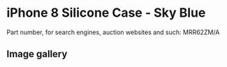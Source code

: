 # iPhone 8 Silicone Case - Sky Blue

Part number, for search engines, auction websites and such: MRR62ZM/A

## Image gallery

<div style={{ width: "768px" }}>
  <GalleryComponent
    images={[
      {
        original: "/everysource/MRR62",
        thumbnail: "/everypreview/MRR62",
      },
      {
        original: "/everysource/MRR62_AV1_GOLD",
        thumbnail: "/everypreview/MRR62_AV1_GOLD",
      },
      {
        original: "/everysource/MRR62_AV1_SILVER",
        thumbnail: "/everypreview/MRR62_AV1_SILVER",
      },
      {
        original: "/everysource/MRR62_AV1_SPACE_GRAY",
        thumbnail: "/everypreview/MRR62_AV1_SPACE_GRAY",
      },
      {
        original: "/everysource/MRR62_AV2",
        thumbnail: "/everypreview/MRR62_AV2",
      }
    ]}
  />
</div>